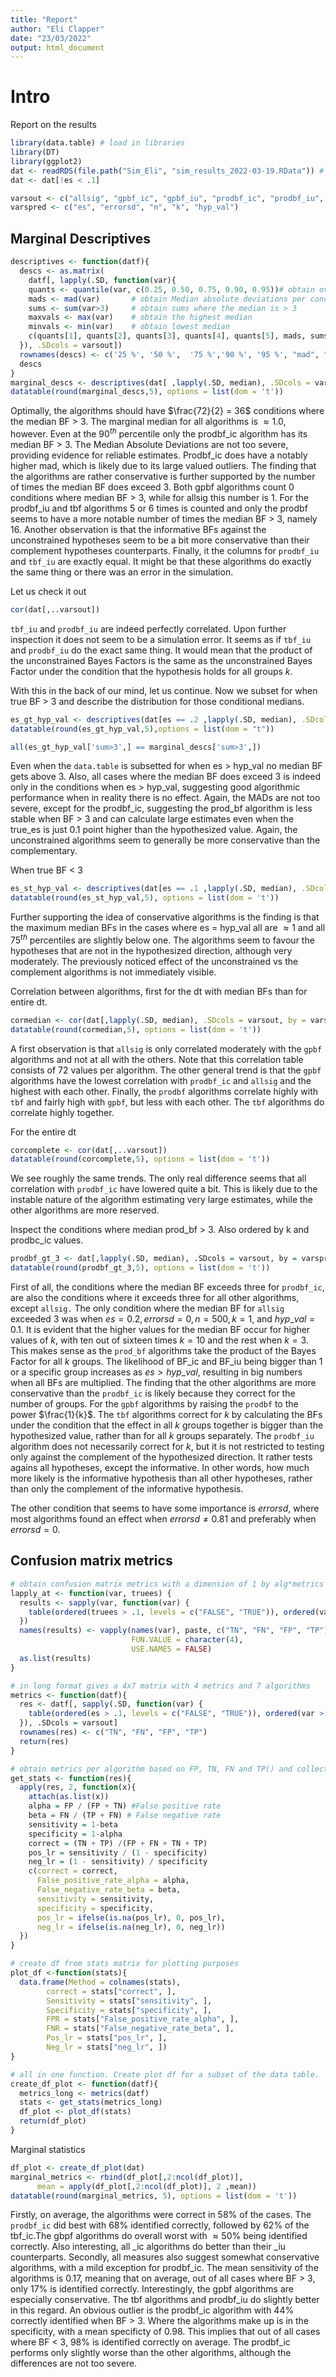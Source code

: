 ```yaml
---
title: "Report"
author: "Eli Clapper"
date: "23/03/2022"
output: html_document
---
```


# Intro
Report on the results

<!--
call library and load in results. The `dat` `data.table` is subsetted for all cases where $es \geq .1$ . This effectively removes 108/3 = 36 conditions from the results.
-->
```r
library(data.table) # load in libraries
library(DT)
library(ggplot2)
dat <- readRDS(file.path("Sim_Eli", "sim_results_2022-03-19.RData")) #
dat <- dat[!es < .1]
```

<!-- Some preparatory variables which are the algorithms (varsout) and the conditions (varspred) -->
```r
varsout <- c("allsig", "gpbf_ic", "gpbf_iu", "prodbf_ic", "prodbf_iu", "tbf_ic", "tbf_iu")
varspred <- c("es", "errorsd", "n", "k", "hyp_val")
```


## Marginal Descriptives
<!--
Obtain marginal descriptives for all algorithms separately. This function first aggregates all conditions by taking the median over all 1000 simulation runs on that condition, reducing the `data.table` to 72000/1000 = 72 medians for the different conditions. Finally it describes the distribution of medians of these 72 conditions for every algorithm. It takes some quantiles, the mean absolute deviations, the sum of where BF > 3 and the range. Later on, decision theory metrics such as Sensitivity and Positive Likelihood Ratio are calculated on the non-aggregated `data.table`.
-->
```r
descriptives <- function(datf){ 
  descs <- as.matrix(
    datf[, lapply(.SD, function(var){
    quants <- quantile(var, c(0.25, 0.50, 0.75, 0.90, 0.95))# obtain overall quantiles
    mads <- mad(var)       # obtain Median absolute deviations per conditions
    sums <- sum(var>3)     # obtain sums where the median is > 3
    maxvals <- max(var)    # obtain the highest median
    minvals <- min(var)    # obtain lowest median
    c(quants[1], quants[2], quants[3], quants[4], quants[5], mads, sums, maxvals, minvals)
  }), .SDcols = varsout])
  rownames(descs) <- c('25 %', '50 %',  '75 %','90 %', '95 %', "mad", "sum>3", "max", "min")
  descs
}
marginal_descs <- descriptives(dat[ ,lapply(.SD, median), .SDcols = varsout, by = varspred])
datatable(round(marginal_descs,5), options = list(dom = 't'))
```
Optimally, the algorithms should have $\frac{72}{2} = 36$ conditions where the median BF > 3.
The marginal median for all algorithms is $\approx 1.0$, however. Even at the $90^{th}$ percentile only the prodbf_ic algorithm has its median BF > 3. The Median Absolute Deviations are not too severe, providing evidence for reliable estimates. Prodbf_ic does have a notably higher mad, which is likely due to its large valued outliers.
The finding that the algorithms are rather conservative is further supported by the number of times
the median BF does exceed 3. Both gpbf algorithms count 0 conditions where median BF > 3, while for allsig this
number is 1. For the prodbf_iu and tbf algorithms 5 or 6 times is counted and only the prodbf seems to have a 
more notable number of times the median BF > 3, namely 16. 
Another observation is that the informative BFs against the unconstrained hypotheses seem to be a bit more conservative than their complement hypotheses counterparts. 
Finally, it the columns for `prodbf_iu` and `tbf_iu` are exactly equal. It might be that these algorithms do exactly the same thing or there was an error in the simulation. 

Let us check it out
```r
cor(dat[,..varsout])
```
`tbf_iu` and `prodbf_iu` are indeed perfectly correlated. Upon further inspection it does not seem to be a simulation error. It seems as if `tbf_iu` and `prodbf_iu` do the exact same thing. It would mean that the product of the unconstrained Bayes Factors is the same as the unconstrained Bayes Factor under the condition that the hypothesis holds for all groups $k$.

With this in the back of our mind, let us continue.
Now we subset for when true BF > 3 and describe the distribution for those conditional medians.
```r
es_gt_hyp_val <- descriptives(dat[es == .2 ,lapply(.SD, median), .SDcols = varsout, by = varspred])
datatable(round(es_gt_hyp_val,5),options = list(dom = "t"))
```

```r
all(es_gt_hyp_val['sum>3',] == marginal_descs['sum>3',]) 
```

Even when the `data.table` is subsetted for when es > hyp_val no median BF gets above 3. Also, all cases where the median BF does exceed 3 is indeed only in the conditions when es > hyp_val, suggesting good algorithmic performance when in reality there is no effect. Again, the MADs are not too severe, except for the prodbf_ic, suggesting the prod_bf algorithm is less stable when BF > 3 and can calculate large estimates even when the true_es is just 0.1 point higher than the hypothesized value. Again, the unconstrained algorithms seem to generally be more conservative than the complementary. 

When true BF < 3
```r
es_st_hyp_val <- descriptives(dat[es == .1 ,lapply(.SD, median), .SDcols = varsout, by = varspred])
datatable(round(es_st_hyp_val,5), options = list(dom = 't'))
```
Further supporting the idea of conservative algorithms is the finding is that the maximum median BFs in the cases where es = hyp_val all are $\approx 1$ and  all $75^{th}$ percentiles are slightly below one. The algorithms seem to favour the hypotheses that are not in the hypothesized direction, although very moderately. The previously noticed effect of the unconstrained vs the complement algorithms is not immediately visible.


Correlation between algorithms, first for the dt with median BFs than for entire dt.
```r
cormedian <- cor(dat[,lapply(.SD, median), .SDcols = varsout, by = varspred][,..varsout])
datatable(round(cormedian,5), options = list(dom = 't'))
```
A first observation is that `allsig` is only correlated moderately with the `gpbf` algorithms and not at all with the others. Note that this correlation table consists of 72 values per algorithm. The other general trend is that the `gpbf` algorithms have the lowest correlation with `prodbf_ic` and `allsig` and the highest with each other. Finally, the `prodbf` algorithms correlate highly with `tbf` and fairly high with `gpbf`, but less with each other. The `tbf` algorithms do correlate highly together.

For the entire dt
```r
corcomplete <- cor(dat[,..varsout])
datatable(round(corcomplete,5), options = list(dom = 't'))
```
We see roughly the same trends. The only real difference seems that all correlation with `prodbf_ic` have lowered quite a bit. This is likely due to the instable nature of the algorithm estimating very large estimates, while the other algorithms are more reserved.

Inspect the conditions where median prod_bf > 3. Also ordered by k and prodbc_ic values.
```r
prodbf_gt_3 <- dat[,lapply(.SD, median), .SDcols = varsout, by = varspred][prodbf_ic > 3][order(k, prodbf_ic, decreasing = T)]
datatable(round(prodbf_gt_3,5), options = list(dom = 't'))
```
First of all, the conditions where the median BF exceeds three for `prodbf_ic`, are also the conditions where it exceeds three for all other algorithms, except `allsig.` The only condition where the median BF for `allsig` exceeded 3 was when $es = 0.2, errorsd = 0, n = 500, k = 1$, and $hyp\_val = 0.1$.
It is evident that the higher values for the median BF occur for higher values of $k$, with ten out of sixteen times $k = 10$ and the rest when $k = 3$. This makes sense as the `prod_bf` algorithms take the product of the Bayes Factor for all $k$ groups. The likelihood of BF_ic and BF_iu being bigger than 1 or a specific group increases as $es > hyp\_val$, resulting in big numbers when all BFs are multiplied. The finding that the other algorithms are more conservative than the `prodbf_ic` is likely because they correct for the number of groups. For the `gpbf` algorithms by raising the `prodbf` to the power $\frac{1}{k}$. The `tbf` algorithms correct for $k$ by calculating the BFs under the condition that the effect in all $k$ groups together is bigger than the hypothesized value, rather than for all $k$ groups separately. The `prodbf_iu` algorithm does not necessarily correct for $k$, but it is not restricted to testing only against the complement of the hypothesized direction. It rather tests agains all hypotheses, except the informative. In other words, how much more likely is the informative hypothesis than all other hypotheses, rather than only the complement of the informative hypothesis.

The other condition that seems to have some importance is $errorsd$, where most algorithms found an effect when $errorsd \neq 0.81$ and preferably when $errorsd = 0$. 

## Confusion matrix metrics
```r
# obtain confusion matrix metrics with a dimension of 1 by alg*metrics (so 1x28 in this datatable)
lapply_at <- function(var, truees) {
  results <- sapply(var, function(var) {
    table(ordered(truees > .1, levels = c("FALSE", "TRUE")), ordered(var > 3, levels = c("FALSE", "TRUE")))
  })
  names(results) <- vapply(names(var), paste, c("TN", "FN", "FP", "TP"), sep = "_", 
                           FUN.VALUE = character(4),
                           USE.NAMES = FALSE)
  as.list(results)
}

# in long format gives a 4x7 matrix with 4 metrics and 7 algorithms
metrics <- function(datf){
  res <- datf[, sapply(.SD, function(var) {
    table(ordered(es > .1, levels = c("FALSE", "TRUE")), ordered(var > 3, levels = c("FALSE", "TRUE")))
  }), .SDcols = varsout]
  rownames(res) <- c("TN", "FN", "FP", "TP")
  return(res)
}

# obtain metrics per algorithm based on FP, TN, FN and TP() and collect in a matrix
get_stats <- function(res){ 
  apply(res, 2, function(x){
    attach(as.list(x))
    alpha = FP / (FP + TN) #False positive rate 
    beta = FN / (TP + FN) # False negative rate
    sensitivity = 1-beta
    specificity = 1-alpha
    correct = (TN + TP) /(FP + FN + TN + TP)
    pos_lr = sensitivity / (1 - specificity)
    neg_lr = (1 - sensitivity) / specificity
    c(correct = correct,
      False_positive_rate_alpha = alpha,
      False_negative_rate_beta = beta,
      sensitivity = sensitivity,
      specificity = specificity, 
      pos_lr = ifelse(is.na(pos_lr), 0, pos_lr),
      neg_lr = ifelse(is.na(neg_lr), 0, neg_lr))
  })
}

# create df from stats matrix for plotting purposes
plot_df <-function(stats){ 
  data.frame(Method = colnames(stats),
        correct = stats["correct", ],
        Sensitivity = stats["sensitivity", ],
        Specificity = stats["specificity", ],
        FPR = stats["False_positive_rate_alpha", ],
        FNR = stats["False_negative_rate_beta", ],
        Pos_lr = stats["pos_lr", ],
        Neg_lr = stats["neg_lr", ])
}

# all in one function. Create plot df for a subset of the data table.
create_df_plot <- function(datf){
  metrics_long <- metrics(datf)
  stats <- get_stats(metrics_long)
  df_plot <- plot_df(stats)
  return(df_plot)
}
```

Marginal statistics
```r
df_plot <- create_df_plot(dat)
marginal_metrics <- rbind(df_plot[,2:ncol(df_plot)], 
      mean = apply(df_plot[,2:ncol(df_plot)], 2 ,mean))
datatable(round(marginal_metrics, 5), options = list(dom = 't'))
```
Firstly, on average, the algorithms were correct in 58\% of the cases. The `prodbf_ic` did best with 68\% identified correctly, followed by 62\% of the tbf_ic.The gbpf algorithms do overall worst with $\approx 50\%$ being identified correctly. Also interesting, all _ic algorithms do better than their _iu counterparts.
Secondly, all measures also suggest somewhat conservative algorithms, with a mild exception for prodbf_ic. The mean sensitivity of the algorithms is 0.17, meaning that on average, out of all cases where BF > 3, only 17\% is identified correctly. Interestingly, the gpbf algorithms are especially conservative. The tbf algorithms and prodbf_iu do slightly better in this regard. An obvious outlier is the prodbf_ic algorithm with 44\% correctly identified when BF > 3.
Where the algorithms make up is in the specificity, with a mean specificty of 0.98. This implies that out of all cases where BF < 3, 98\% is identified correctly on average. The prodbf_ic performs only slightly worse than the other algorithms, although the differences are not too severe.

<!--add part about LR+ and LR- -->


<!-- below is in the make...
```r
# conditional on n
ndf <- rbind(create_df_plot(dat[n==20]),
           create_df_plot(dat[n==80]),
           create_df_plot(dat[n==200]),
           create_df_plot(dat[n==500]))
ndf$cond <- c(rep("n = 20", 7), rep("n = 80", 7), rep("n = 200", 7), rep("n = 500", 7))

ggplot(ndf, aes(x = Sensitivity, y = Specificity, colour = Method, shape = cond)) +
  geom_point() +
  scale_x_continuous(limits = c(0,1))+
  scale_y_continuous(limits = c(0.75,1)) +
  theme_bw()


# conditional on errorsd
errorsddf <- rbind(create_df_plot(dat[errorsd == 0]),
             create_df_plot(dat[errorsd == 0.5]),
             create_df_plot(dat[errorsd == 0.81]))
errorsddf$cond <- c(rep("errorsd = 0", 7), rep("errorsd = 0.5", 7), rep("errorsd = 0.81", 7))

ggplot(errorsddf, aes(x = Sensitivity, y = Specificity, colour = Method, shape = cond)) +
  geom_point() +
  scale_x_continuous(limits = c(0,1))+
  scale_y_continuous(limits = c(0,1)) +
  theme_bw()

```
-->
